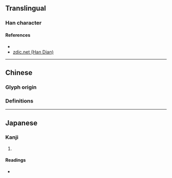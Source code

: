 {{character info/new}}
==Translingual==

===Han character===
{{Han char|rn=9|rad=人|as=04|sn=6|four=25227|canj=OJB|ids=⿰亻巿}}

====References====
* {{Han ref|kx=0095.070|dkj=00424|dj=0201.080|hdz=10119.010|uh=4F02|ud=20226|bh=C9B5|bd=51637}}
* [http://www.zdic.net/zd/zi/ZdicE4ZdicBCZdic82.htm zdic.net (Han Dian)]

----

==Chinese==

===Glyph origin===
{{Han etym}}

===Definitions===
{{zh-see|沛|v}}
----

==Japanese==

===Kanji===
{{ja-kanji|grade=|rs=人04}}

# {{defn|lang=ja|sort=人04}}

====Readings====
* {{ja-readings|on=[[はい]] (hai)|kun=}}
